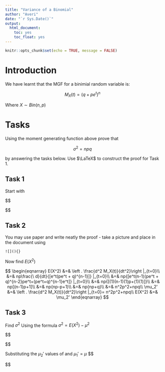 ```yaml
---
title: "Variance of a Binomial"
author: "Averi"
date: "`r Sys.Date()`"
output: 
  html_document: 
    toc: yes
    toc_float: yes
---
```


```r
knitr::opts_chunk$set(echo = TRUE, message = FALSE)
```

# Introduction

We have learnt that the MGF for a binimial random variable is:

$$M_X(t) = (q+pe^t)^n $$

Where $X\sim Bin(n,p)$

# Tasks

Using the moment generating function above prove that 

$$\sigma^2 = npq$$

by answering the tasks below. 
Use $\LaTeX$ to construct the proof for Task 1.

## Task 1

Start with 

$$
\begin{eqnarray}
E(X) &=& \left . \frac{d M_X(t)}{dt}\right |_{t=0}\\
&=& n\left(p\mathrm{e}^t+q\right)^{n-1}p\mathrm{e}^t\\
&=& n\left(p\mathrm{e}^0+q\right)^{n-1}{pe^0}\\
&=& \displaystyle{\displaylines{np(p+q)^{n-1}}}\\
&=& \displaystyle{\displaylines{np(1)^{n-1}}}\\
&=& \displaystyle{\displaylines{np}}\\
\mu_1' &=& \mu = \left . \frac{d M_X(t)}{dt}\right |_{t=0} = np\\
E(X) &=& \mu_1'
\end{eqnarray}

$$

## Task 2

You may use paper and write neatly the proof - take a picture and place in the document using 

`![](){}`

Now find $E(X^2)$

$$
\begin{eqnarray}
E(X^2) &=&  \left . \frac{d^2 M_X(t)}{dt^2}\right |_{t=0}\\
&=& np\frac{\ d}{dt}{[e^t(pe^t + q)^{n-1}]} |_{t=0}\\
&=& np{[e^t(n-1)(pe^t + q)^{n-2}pe^t+(pe^t+q)^{n-1}e^t]} |_{t=0}\\
&=& np{[(1)(n-1)(1)p+(1)(1)]}\\
&=& np[(n-1)p+1]\\
&=& np(np-p+1)\\
&=& np(np+q)\\
&=& n^2p^2+npq\\
\mu_2' &=&   \left . \frac{d^2 M_X(t)}{dt^2}\right |_{t=0}= n^2p^2+npq\\
E(X^2) &=& \mu_2'
\end{eqnarray}
$$

## Task 3

Find $\sigma^2$ Using the formula $\sigma^2 =E(X^2)-\mu^2$

$$
\begin{eqnarray}
\sigma^2 &=&E(X^2)-\mu^2 = \mu_2'-(\mu_1')^2\\
\end{eqnarray}

$$

Substituting the $\mu_2'$ values of and $\mu_1' = \mu$
$$
\begin{eqnarray}
\sigma^2 &=& n^2p^2 + npq-(np)^2 = npq\\
\end{eqnarray}

$$
